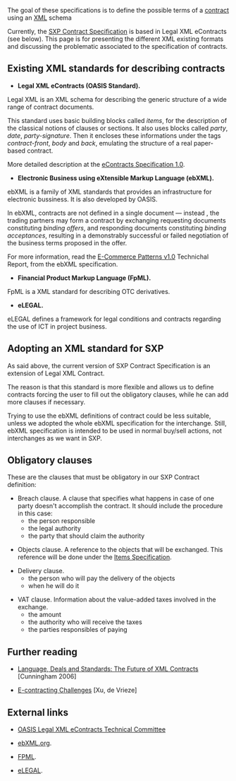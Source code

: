 The goal of these specifications is to define the possible terms of a [[Contracts|contract]] using an [[XML]] schema

Currently, the [[SXP Contract|SXP Contract Specification]] is based in Legal XML eContracts (see below). This page is for presenting the different XML existing formats and discussing the problematic associated to the specification of contracts.

== Existing XML standards for describing contracts ==

* '''Legal XML eContracts (OASIS Standard).''' 
Legal XML is an XML schema for describing the generic structure of a wide range of contract documents.

This standard uses basic building blocks called ''items'', for the description of the classical notions of clauses or sections. It also uses blocks called ''party'', ''date'', ''party-signature''. Then it encloses these informations under the tags ''contract-front'', ''body'' and ''back'', emulating the structure of a real paper-based contract.

More detailed description at the [http://docs.oasis-open.org/legalxml-econtracts/CS01/legalxml-econtracts-specification-1.0.pdf eContracts Specification 1.0].

* '''Electronic Business using eXtensible Markup Language (ebXML).''' 
ebXML is a family of XML standards that provides an infrastructure for electronic bussiness. It is also developed by OASIS.

In ebXML, contracts are not defined in a single document — instead , the trading partners may form a contract by exchanging requesting documents constituting ''binding offers'', and responding documents constituting ''binding acceptances'', resulting in a demonstrably successful or failed negotiation of the business terms proposed in the offer.

For more information, read the [http://ebxml.org/specs/bpPATT.pdf E-Commerce Patterns v1.0] Technichal Report, from the ebXML specification.

* '''Financial Product Markup Language (FpML).'''
FpML is a XML standard for describing OTC derivatives.

*'''eLEGAL.'''
eLEGAL defines a framework for legal conditions and contracts regarding the use of ICT in project business.

== Adopting an XML standard for SXP ==

As said above, the current version of SXP Contract Specification is an extension of Legal XML Contract.

The reason is that this standard is more flexible and allows us to define contracts forcing the user to fill out the obligatory clauses, while he can add more clauses if necessary.

Trying to use the ebXML definitions of contract could be less suitable, unless we adopted the whole ebXML specification for the interchange. Still, ebXML specification is intended to be used in normal buy/sell actions, not interchanges as we want in SXP.

== Obligatory clauses ==

These are the clauses that must be obligatory in our SXP Contract definition:
*Breach clause. A clause that specifies what happens in case of one party doesn't accomplish the contract. It should include the procedure in this case: 
** the person responsible
** the legal authority
** the party that should claim the authority

*Objects clause. A reference to the objects that will be exchanged. This reference will be done under the [[Items Specification]]. 

*Delivery clause.
** the person who will pay the delivery of the objects
** when he will do it

*VAT clause. Information about the value-added taxes involved in the exchange.
** the amount
** the authority who will receive the taxes
** the parties responsibles of paying

== Further reading ==

*[http://lawdigitalcommons.bc.edu/cgi/viewcontent.cgi?article=1139&context=lsfp Language, Deals and Standards: The Future of XML Contracts ]  [Cunningham 2006]

*[http://www.adaptivity.nl/articles/E-contracting.pdf E-contracting Challenges ]  [Xu, de Vrieze]

== External links ==

* [https://www.oasis-open.org/committees/tc_home.php?wg_abbrev=legalxml-econtracts OASIS Legal XML eContracts Technical Committee]

* [http://www.ebxml.org ebXML.org].

* [http://www.fpml.org FPML].

*[http://cic.vtt.fi/projects/elegal/public.html eLEGAL].